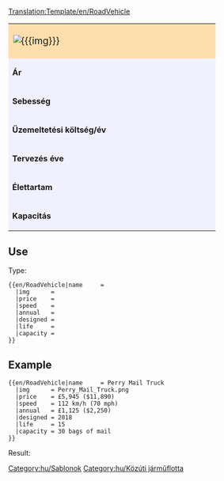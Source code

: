 <noinclude>[[Translation:Template/en/RoadVehicle]]</noinclude><noinclude></noinclude>
{| border="2" cellpadding="2" cellspacing="0" style="border: 1px #aaaaaa solid; border-collapse: collapse; margin-bottom:5px"
|-
| colspan="2" style="width: 400px; background: #ffdead; font-size: 120%;" | [[File:{{{img}}}]] '''{{{name}}}''' 
|-
| style="background: #f0f0ff;" | '''Ár''' 
| style="background: #ffffff; width: 250px;" |{{{price}}} 
|-
| style="background: #f0f0ff;" | '''Sebesség''' 
| style="background: #ffffff;" | {{{speed}}}
|-
| style="background: #f0f0ff;" | '''Üzemeltetési költség/év''' 
| style="background: #ffffff;" | {{{annual}}}
|-
| style="background: #f0f0ff;" | '''Tervezés éve''' 
| style="background: #ffffff;" | {{{designed}}}
|-
| style="background: #f0f0ff;" | '''Élettartam''' 
| style="background: #ffffff;" | {{{life}}} év
|-
| style="background: #f0f0ff;" | '''Kapacitás''' 
| style="background: #ffffff;" | {{{capacity}}}
|}<noinclude>


==Use==
Type:
<pre>
{{en/RoadVehicle|name     = 
  |img      = 
  |price    =  
  |speed    = 
  |annual   = 
  |designed = 
  |life     = 
  |capacity = 
}}
</pre>
==Example==
<pre>
{{en/RoadVehicle|name     = Perry Mail Truck
  |img      = Perry_Mail_Truck.png
  |price    = £5,945 ($11,890) 
  |speed    = 112 km/h (70 mph)
  |annual   = £1,125 ($2,250)
  |designed = 2018
  |life     = 15
  |capacity = 30 bags of mail
}}
</pre>
Result:
{{en/RoadVehicle|name     = Perry Mail Truck
  |img      = Perry_Mail_Truck.png
  |price    = £5,945 ($11,890) 
  |speed    = 112 km/h (70 mph)
  |annual   = £1,125 ($2,250)
  |designed = 2018
  |life     = 15
  |capacity = 30 bags of mail
}}
[[Category:hu/Sablonok]]
</noinclude>
[[Category:hu/Közúti járműflotta]]